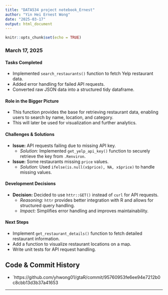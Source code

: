 ---
title: "DATA534 project notebook_Ernest"
author: "Yin Hei Ernest Wong"
date: "2025-03-17"
output: html_document
---

```{r setup, include=FALSE}
knitr::opts_chunk$set(echo = TRUE)
```

### **March 17, 2025**
#### **Tasks Completed**
- Implemented `search_restaurants()` function to fetch Yelp restaurant data.
- Added error handling for failed API requests.
- Converted raw JSON data into a structured tidy dataframe.

#### **Role in the Bigger Picture**
- This function provides the base for retrieving restaurant data, enabling users to search by name, location, and category.
- This will later be used for visualization and further analytics.

#### **Challenges & Solutions**
- **Issue:** API requests failing due to missing API key.
  - *Solution:* Implemented `get_yelp_api_key()` function to securely retrieve the key from `.Renviron`.
  
- **Issue:** Some restaurants missing `price` values.
  - *Solution:* Used `ifelse(is.null(x$price), NA, x$price)` to handle missing values.

#### **Development Decisions**
- **Decision:** Decided to use `httr::GET()` instead of `curl` for API requests.
  - *Reasoning:* `httr` provides better integration with R and allows for structured query handling.
  - *Impact:* Simplifies error handling and improves maintainability.

#### **Next Steps**
- Implement `get_restaurant_details()` function to fetch detailed restaurant information.
- Add a function to visualize restaurant locations on a map.
- Write unit tests for API request handling.

## **Code & Commit History**
- `https://github.com/yhwong01/gtaR/commit/95760953fe6ee94e7212b0c8cbb13d3b37a41653

---